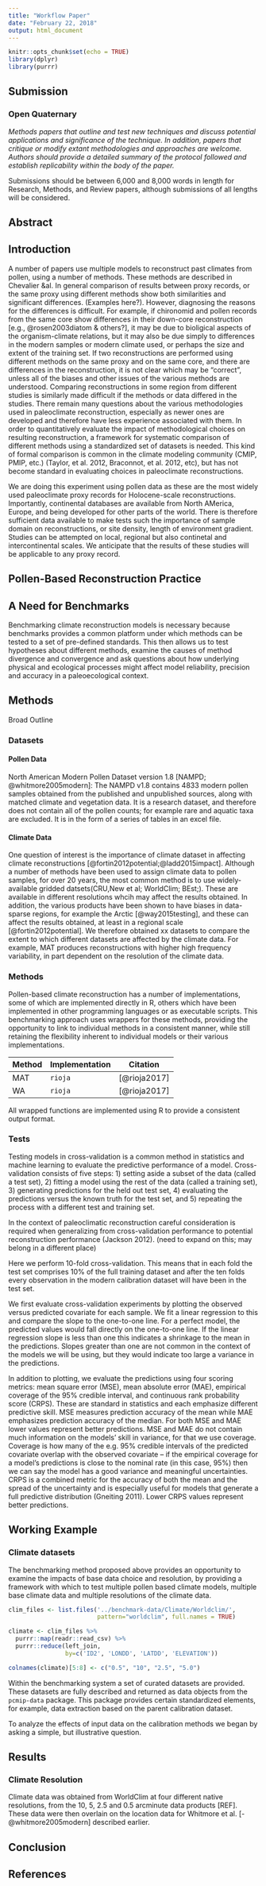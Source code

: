 ```yaml
---
title: "Workflow Paper"
date: "February 22, 2018"
output: html_document
---
```


```r
knitr::opts_chunk$set(echo = TRUE)
library(dplyr)
library(purrr)
```

## Submission

### Open Quaternary

*Methods papers that outline and test new techniques and discuss potential applications and significance of the technique. In addition, papers that critique or modify extant methodologies and approaches are welcome. Authors should provide a detailed summary of the protocol followed and establish replicability within the body of the paper.*

Submissions should be between 6,000 and 8,000 words in length for Research, Methods, and Review papers, although submissions of all lengths will be considered.

## Abstract


## Introduction

A number of papers use multiple models to reconstruct past climates from pollen, using a number of methods.  These methods are described in Chevalier &al. In general comparison of results between proxy records, or the same proxy using different methods show both similarities and significant differences. (Examples here?). However, diagnosing the reasons for the differences is difficult. For example, if chironomid and pollen records from the same core show differences in their down-core reconstruction [e.g., @rosen2003diatom & others?], it may be due to bioligical aspects of the organism-climate relations, but it may also be due simply to differences in the modern samples or modern climate used, or perhaps the size and extent of the training set. If two reconstructions are performed using different methods on the same proxy and on the same core, and there are differences in the reconstruction, it is not clear which may be "correct", unless all of the biases and other issues of the various methods are understood.  Comparing reconstructions in some region from different studies is similarly made difficult if the methods or data differed in the studies. There remain many questions about the various methodologies used in paleoclimate reconstruction, especially as newer ones are developed and therefore have less experience associated with them. In order to quantitatively evaluate the impact of methodological choices on resulting reconstruction, a framework for systematic comparison of different methods using a standardized set of datasets is needed. This kind of formal comparison is common in the climate modeling community (CMIP, PMIP, etc.) (Taylor, et al. 2012, Braconnot, et al. 2012, etc), but has not become standard in evaluating choices in paleoclimate reconstructions. 

We are doing this experiment using pollen data as these are the most widely used paleoclimate proxy records for Holocene-scale reconstructions. Importantly, continental databases are available from North AMerica, Europe, and being developed for other parts of the world. There is therefore sufficient data available to make tests such the importance of sample domain on reconstructions, or site density, length of environment gradient. Studies can be attempted on local, regional but also continetal and intercontinental scales. We anticipate that the results of these studies will be applicable to any proxy record. 

## Pollen-Based Reconstruction Practice



## A Need for Benchmarks

Benchmarking climate reconstruction models is necessary because benchmarks provides a common platform under which methods can be tested to a set of pre-defined standards.  This then allows us to test hypotheses about different methods, examine the causes of method divergence and convergence and ask questions about how underlying physical and ecological processes might affect model reliability, precision and accuracy in a paleoecological context.

## Methods

Broad Outline

### Datasets

#### Pollen Data
North American Modern Pollen Dataset version 1.8 [NAMPD; @whitmore2005modern]:  The NAMPD v1.8 contains 4833 modern pollen samples obtained from the published and unpublished sources, along with matched climate and vegetation data. It is a research dataset, and therefore does not contain all of the pollen counts; for example rare and aquatic taxa are excluded. It is in the form of a series of tables in an excel file.  

#### Climate Data
One question of interest is the importance of climate dataset in affecting climate reconstructions [@fortin2012potential;@ladd2015impact]. Although a number of methods have been used to assign climate data to pollen samples, for over 20 years, the most common method is to use widely-available gridded datsets(CRU,New et al; WorldClim; BEst;). These are available in different resolutions whcih may affect the results obtained. In addition, the various products have been shown to have biases in data-sparse regions, for example the Arctic [@way2015testing], and these can affect the results obtained, at least in a regional scale [@fortin2012potential]. We therefore obtained xx datasets to compare the extent to which different datasets are affected by the climate data. For example, MAT produces reconstructions with higher high frequency variability, in part dependent on the resolution of the climate data.


### Methods

Pollen-based climate reconstruction has a number of implementations, some of which are implemented directly in R, others which have been implemented in other programming languages or as executable scripts.  This benchmarking approach uses wrappers for these methods, providing the opportunity to link to individual methods in a consistent manner, while still retaining the flexibility inherent to individual models or their various implementations.

| Method | Implementation | Citation |
| ------ | -------------- | -------- |
| MAT | `rioja` | [@rioja2017]    |
| WA | `rioja`  | [@rioja2017]    |

All wrapped functions are implemented using R to provide a consistent output format.  

### Tests

Testing models in cross-validation is a common method in statistics and machine learning to evaluate the predictive performance of a model. Cross-validation consists of five steps: 1) setting aside a subset of the data (called a test set), 2) fitting a model using the rest of the data (called a training set), 3) generating predictions for the held out test set, 4) evaluating the predictions versus the known truth for the test set, and 5) repeating the process with a different test and training set.

In the context of paleoclimatic reconstruction careful consideration is required when generalizing from cross-validation performance to potential reconstruction performance (Jackson 2012). (need to expand on this; may belong in a different place)

Here we perform 10-fold cross-validation. This means that in each fold the test set comprises 10% of the full training dataset and after the ten folds every observation in the modern calibration dataset will have been in the test set. 

We first evaluate cross-validation experiments by plotting the observed versus predicted covariate for each sample. We fit a linear regression to this and compare the slope to the one-to-one line. For a perfect model, the predicted values would fall directly on the one-to-one line. If the linear regression slope is less than one this indicates a shrinkage to the mean in the predictions. Slopes greater than one are not common in the context of the models we will be using, but they would indicate too large a variance in the predictions. 

In addition to plotting, we evaluate the predictions using four scoring metrics: mean square error (MSE), mean absolute error (MAE), empirical coverage of the 95% credible interval, and continuous rank probability score (CRPS). These are standard in statistics and each emphasize different predictive skill. MSE measures prediction accuracy of the mean while MAE emphasizes prediction accuracy of the median. For both MSE and MAE lower values represent better predictions. MSE and MAE do not contain much information on the models' skill in variance, for that we use coverage. Coverage is how many of the e.g. 95% credible intervals of the predicted covariate overlap with the observed covariate -- if the empirical coverage for a model's predictions is close to the nominal rate (in this case, 95%) then we can say the model has a good variance and meaningful uncertainties. CRPS is a combined metric for the accuracy of both the mean and the spread of the uncertainty and is especially useful for models that generate a full predictive distribution (Gneiting 2011). Lower CRPS values represent better predictions. 

## Working Example

### Climate datasets

The benchmarking method proposed above provides an opportunity to examine the impacts of base data choice and resolution, by providing a framework with which to test multiple pollen based climate models, multiple base climate data and multiple resolutions of the climate data.

```r
clim_files <- list.files('../benchmark-data/Climate/Worldclim/',
                         pattern="worldclim", full.names = TRUE)

climate <- clim_files %>% 
  purrr::map(readr::read_csv) %>% 
  purrr::reduce(left_join, 
                by=c('ID2', 'LONDD', 'LATDD', 'ELEVATION'))

colnames(climate)[5:8] <- c("0.5", "10", "2.5", "5.0")

```

Within the benchmarking system a set of curated datasets are provided.  These datasets are fully described and returned as data objects from the `pcmip-data` package.  This package provides certain standardized elements, for example, data extraction based on the parent calibration dataset.

To analyze the effects of input data on the calibration methods we began by asking a simple, but illustrative question.

## Results

### Climate Resolution

Climate data was obtained from WorldClim at four different native resolutions, from the 10, 5, 2.5 and 0.5 arcminute data products [REF].  These data were then overlain on the location data for Whitmore et al. [-@whitmore2005modern] described earlier.  

## Conclusion

## References

